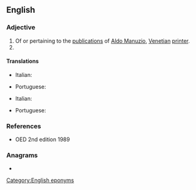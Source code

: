 {{also|aldine}}
==English==

===Adjective===
{{en-adj|-}}

# Of or pertaining to the [[publication]]s of [[w:Aldus Manutius|Aldo Manuzio]], [[Venetian]] [[printer]].
# {{n-g|Describing the [[typography]] used in these publications.}}

====Translations====
{{trans-top|of or pertaining to the publications of Aldus Manutius}}
* Italian: {{t|it|aldino|m}}
{{trans-mid}}
* Portuguese: {{t|pt|aldino}}
{{trans-bottom}}

{{trans-top|describing the typography used}}
* Italian: {{t|it|aldino|m}}
{{trans-mid}}
* Portuguese: {{t|pt|aldino}}
{{trans-bottom}}

===References===
* OED 2nd edition 1989

===Anagrams===
* {{anagrams|en|a=adeiln|Daniel|Delian|Delina|Denali|Leanid|alined|daniel|deal in|dealin'|denail|denial|dienal|enlaid|inlead|lained|lead in|lead-in|leadin'|nailed}}

[[Category:English eponyms]]